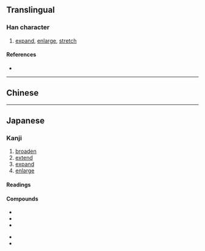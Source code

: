 {{character info}}
==Translingual==
{{Han simplified forms|擴|拡|扩}}

===Han character===
{{Han char|rn=64|rad=手|as=05|sn=8|four=|canj=QII|ids=⿰扌広}}

# [[expand]], [[enlarge]], [[stretch]]

====References====
* {{Han ref|kx=0427.161|dkj=11985|dj=0776.120|hdz=31857.021|uh=62E1|ud=25313}}

----

==Chinese==
{{zh-see|擴|v}}

----

==Japanese==
{{ja-kanji forms|拡|擴}}

===Kanji===
{{ja-kanji|grade=6|rs=手05|kyu=擴}}

# [[broaden]]
# [[extend]]
# [[expand]]
# [[enlarge]]

====Readings====
{{ja-readings
|goon=かく
|kanon=かく
|kun=ひろ-がる, ひろ-げる, ひろめる
}}

====Compounds====
{{der-top|Compounds}}
* {{ja-r|拡%大|かく%だい}}
* {{ja-r|拡%散|かく%さん}}
* {{ja-r|拡%充|かく%じゅう}}
{{der-mid}}
* {{ja-r|拡%張|かく%ちょう}}
* {{ja-r|拡%声%機|かく%せい%き}}
{{der-bottom}}